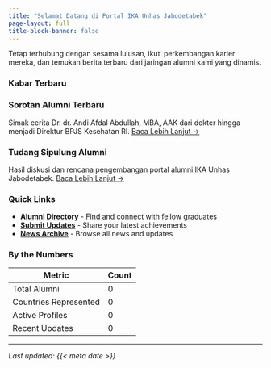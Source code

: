 ```yaml
---
title: "Selamat Datang di Portal IKA Unhas Jabodetabek"
page-layout: full
title-block-banner: false
---
```


Tetap terhubung dengan sesama lulusan, ikuti perkembangan karier mereka, dan temukan berita terbaru dari jaringan alumni kami yang dinamis.

<div class="news-section">

### Kabar Terbaru

::: {.grid}
::: {.g-col-6}
### Sorotan Alumni Terbaru
Simak cerita Dr. dr. Andi Afdal Abdullah, MBA, AAK dari dokter hingga menjadi Direktur BPJS Kesehatan RI.
[Baca Lebih Lanjut →](news/2025-07-15-alumni-spotlight.qmd)
:::
::: {.g-col-6}
### Tudang Sipulung Alumni
Hasil diskusi dan rencana pengembangan portal alumni IKA Unhas Jabodetabek.
[Baca Lebih Lanjut →](news/2025-07-15-kabar-terbaru.qmd)
:::
:::

</div>

<div class="quick-links">

### Quick Links

- **[Alumni Directory](alumni/directory.qmd)** - Find and connect with fellow graduates
- **[Submit Updates](alumni/submit.qmd)** - Share your latest achievements
- **[News Archive](news/index.qmd)** - Browse all news and updates

</div>

<div class="stats-section">

### By the Numbers

| Metric | Count |
|--------|-------|
| Total Alumni | 0 |
| Countries Represented | 0 |
| Active Profiles |0 |
| Recent Updates | 0 |

</div>

---

*Last updated: {{< meta date >}}*